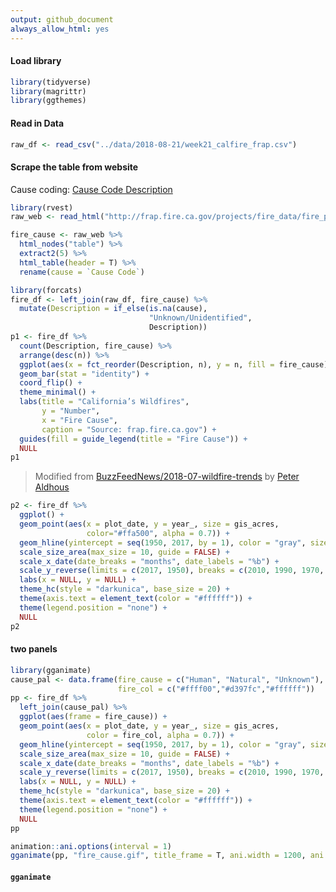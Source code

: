 ```yaml
---
output: github_document
always_allow_html: yes
---
```

#### Load library
```r
library(tidyverse)
library(magrittr)
library(ggthemes)
```

#### Read in Data
```r
raw_df <- read_csv("../data/2018-08-21/week21_calfire_frap.csv")
```
    
#### Scrape the table from website  
Cause coding: [Cause Code	Description](http://frap.fire.ca.gov/projects/fire_data/fire_perimeters_data_description)
```r
library(rvest)
raw_web <- read_html("http://frap.fire.ca.gov/projects/fire_data/fire_perimeters_data_description")

fire_cause <- raw_web %>% 
  html_nodes("table") %>% 
  extract2(5) %>% 
  html_table(header = T) %>% 
  rename(cause = `Cause Code`)
```

```r
library(forcats)
fire_df <- left_join(raw_df, fire_cause) %>% 
  mutate(Description = if_else(is.na(cause), 
                               "Unknown/Unidentified", 
                               Description))
p1 <- fire_df %>% 
  count(Description, fire_cause) %>% 
  arrange(desc(n)) %>% 
  ggplot(aes(x = fct_reorder(Description, n), y = n, fill = fire_cause)) +
  geom_bar(stat = "identity") +
  coord_flip() + 
  theme_minimal() +
  labs(title = "California’s Wildfires",
       y = "Number",
       x = "Fire Cause",
       caption = "Source: frap.fire.ca.gov") +
  guides(fill = guide_legend(title = "Fire Cause")) +
  NULL
p1
```

> Modified from [BuzzFeedNews/2018-07-wildfire-trends](https://github.com/BuzzFeedNews/2018-07-wildfire-trends/blob/master/index.Rmd) by [Peter Aldhous](https://github.com/paldhous)  

```r
p2 <- fire_df %>% 
  ggplot() +
  geom_point(aes(x = plot_date, y = year_, size = gis_acres, 
                 color="#ffa500", alpha = 0.7)) +
  geom_hline(yintercept = seq(1950, 2017, by = 1), color = "gray", size = 0.05) +
  scale_size_area(max_size = 10, guide = FALSE) +
  scale_x_date(date_breaks = "months", date_labels = "%b") +
  scale_y_reverse(limits = c(2017, 1950), breaks = c(2010, 1990, 1970, 1950)) +
  labs(x = NULL, y = NULL) +
  theme_hc(style = "darkunica", base_size = 20) +
  theme(axis.text = element_text(color = "#ffffff")) + 
  theme(legend.position = "none") +
  NULL
p2
```

#### two panels
```r
library(gganimate)
cause_pal <- data.frame(fire_cause = c("Human", "Natural", "Unknown"),
                        fire_col = c("#ffff00","#d397fc","#ffffff"))
pp <- fire_df %>% 
  left_join(cause_pal) %>% 
  ggplot(aes(frame = fire_cause)) +
  geom_point(aes(x = plot_date, y = year_, size = gis_acres, 
                 color = fire_col, alpha = 0.7)) +
  geom_hline(yintercept = seq(1950, 2017, by = 1), color = "gray", size = 0.05) +
  scale_size_area(max_size = 10, guide = FALSE) +
  scale_x_date(date_breaks = "months", date_labels = "%b") +
  scale_y_reverse(limits = c(2017, 1950), breaks = c(2010, 1990, 1970, 1950)) +
  labs(x = NULL, y = NULL) +
  theme_hc(style = "darkunica", base_size = 20) +
  theme(axis.text = element_text(color = "#ffffff")) + 
  theme(legend.position = "none") +
  NULL
pp

animation::ani.options(interval = 1)
gganimate(pp, "fire_cause.gif", title_frame = T, ani.width = 1200, ani.height = 800)
```

#### `gganimate`

